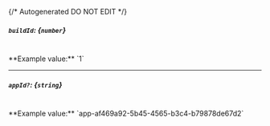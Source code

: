 {/* Autogenerated DO NOT EDIT  */}
##### `buildId`: *{`number`}*
<br/>
**Example value:** `1`

---
##### `appId?`: *{`string`}*
<br/>
**Example value:** `app-af469a92-5b45-4565-b3c4-b79878de67d2`

